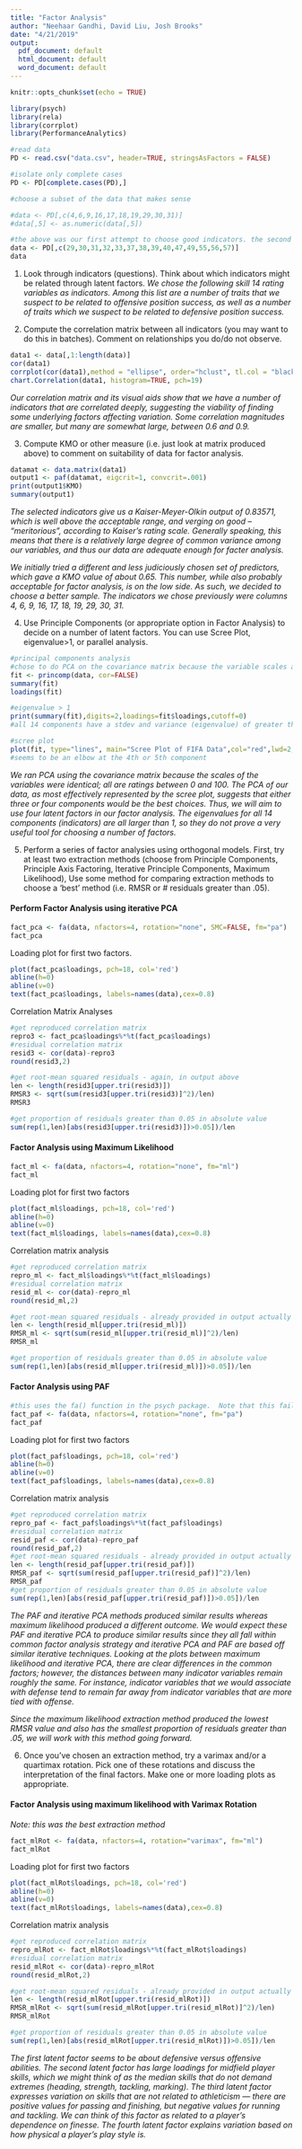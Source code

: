 ```yaml
---
title: "Factor Analysis"
author: "Neehaar Gandhi, David Liu, Josh Brooks"
date: "4/21/2019"
output:
  pdf_document: default
  html_document: default
  word_document: default
---
```


```r
knitr::opts_chunk$set(echo = TRUE)
```

```r
library(psych)
library(rela)
library(corrplot)
library(PerformanceAnalytics)
```

```r
#read data
PD <- read.csv("data.csv", header=TRUE, stringsAsFactors = FALSE)

#isolate only complete cases
PD <- PD[complete.cases(PD),]

#choose a subset of the data that makes sense  

#data <- PD[,c(4,6,9,16,17,18,19,29,30,31)]
#data[,5] <- as.numeric(data[,5])

#the above was our first attempt to choose good indicators. the second attempt, which is below, seemed more successful. 
data <- PD[,c(29,30,31,32,33,37,38,39,40,47,49,55,56,57)]
data
```

1. Look through indicators (questions). Think about which indicators might be related through latent factors.
*We chose the following skill 14 rating variables as indicators. Among this list are a number of traits that we suspect to be related to offensive position success, as well as a number of traits which we suspect to be related to defensive position success.*  


2. Compute the correlation matrix between all indicators (you may want to do this in batches). Comment on relationships you do/do not observe.
```r
data1 <- data[,1:length(data)]
cor(data1)
corrplot(cor(data1),method = "ellipse", order="hclust", tl.col = "black", tl.cex=.8)
chart.Correlation(data1, histogram=TRUE, pch=19)
```
*Our correlation matrix and its visual aids show that we have a number of indicators that are correlated deeply, suggesting the viability of finding some underlying factors affecting variation. Some correlation magnitudes are smaller, but many are somewhat large, between 0.6 and 0.9.*  


3. Compute KMO or other measure (i.e. just look at matrix produced above) to comment on suitability of data for factor analysis.
```r
datamat <- data.matrix(data1)
output1 <- paf(datamat, eigcrit=1, convcrit=.001)
print(output1$KMO)
summary(output1)
```

*The selected indicators give us a Kaiser-Meyer-Olkin output of 0.83571, which is well above the acceptable range, and verging on good -- "meritorious", according to Kaiser's rating scale. Generally speaking, this means that there is a relatively large degree of common variance among our variables, and thus our data are adequate enough for facter analysis.*  

*We initially tried a different and less judiciously chosen set of predictors, which gave a KMO value of about 0.65. This number, while also probably acceptable for factor analysis, is on the low side. As such, we decided to choose a better sample. The indicators we chose previously were columns 4, 6, 9, 16, 17, 18, 19, 29, 30, 31.*  


4. Use Principle Components (or appropriate option in Factor Analysis) to decide on a number of latent factors. You can use Scree Plot, eigenvalue>1, or parallel analysis. 
```r
#principal components analysis
#chose to do PCA on the covariance matrix because the variable scales are similar (they are 0-100)
fit <- princomp(data, cor=FALSE)
summary(fit)
loadings(fit)

#eigenvalue > 1
print(summary(fit),digits=2,loadings=fit$loadings,cutoff=0)
#all 14 components have a stdev and variance (eigenvalue) of greater than one, perhaps use a different metric to determine number of latent factors. 

#scree plot
plot(fit, type="lines", main="Scree Plot of FIFA Data",col="red",lwd=2,pch=19,cex=1.2)
#seems to be an elbow at the 4th or 5th component
```

*We ran PCA using the covariance matrix because the scales of the variables were identical; all are ratings between 0 and 100. The PCA of our data, as most effectively represented by the scree plot, suggests that either three or four components would be the best choices. Thus, we will aim to use four latent factors in our factor analysis. The eigenvalues for all 14 components (indicators) are all larger than 1, so they do not prove a very useful tool for choosing a number of factors.*  


5. Perform a series of factor analysies using orthogonal models. First, try at least two extraction methods (choose from Principle Components, Principle Axis Factoring, Iterative Principle Components, Maximum Likelihood), Use some method for comparing extraction methods to choose a 'best' method (i.e. RMSR or # residuals greater than .05).


#### Perform Factor Analysis using iterative PCA
```r
fact_pca <- fa(data, nfactors=4, rotation="none", SMC=FALSE, fm="pa")
fact_pca
```

Loading plot for first two factors.
```r
plot(fact_pca$loadings, pch=18, col='red')
abline(h=0)
abline(v=0)
text(fact_pca$loadings, labels=names(data),cex=0.8)
```

Correlation Matrix Analyses
```r
#get reproduced correlation matrix
repro3 <- fact_pca$loadings%*%t(fact_pca$loadings)
#residual correlation matrix
resid3 <- cor(data)-repro3
round(resid3,2)

#get root-mean squared residuals - again, in output above
len <- length(resid3[upper.tri(resid3)])
RMSR3 <- sqrt(sum(resid3[upper.tri(resid3)]^2)/len)
RMSR3

#get proportion of residuals greater than 0.05 in absolute value
sum(rep(1,len)[abs(resid3[upper.tri(resid3)])>0.05])/len

```


#### Factor Analysis using Maximum Likelihood
```r
fact_ml <- fa(data, nfactors=4, rotation="none", fm="ml")
fact_ml
```

Loading plot for first two factors
```r
plot(fact_ml$loadings, pch=18, col='red')
abline(h=0)
abline(v=0)
text(fact_ml$loadings, labels=names(data),cex=0.8)
```

Correlation matrix analysis
```r
#get reproduced correlation matrix
repro_ml <- fact_ml$loadings%*%t(fact_ml$loadings)
#residual correlation matrix
resid_ml <- cor(data)-repro_ml
round(resid_ml,2)

#get root-mean squared residuals - already provided in output actually
len <- length(resid_ml[upper.tri(resid_ml)])
RMSR_ml <- sqrt(sum(resid_ml[upper.tri(resid_ml)]^2)/len)
RMSR_ml

#get proportion of residuals greater than 0.05 in absolute value
sum(rep(1,len)[abs(resid_ml[upper.tri(resid_ml)])>0.05])/len

```


#### Factor Analysis using PAF
```r
#this uses the fa() function in the psych package.  Note that this fails with only 2 factors
fact_paf <- fa(data, nfactors=4, rotation="none", fm="pa")
fact_paf
```

Loading plot for first two factors
```r
plot(fact_paf$loadings, pch=18, col='red')
abline(h=0)
abline(v=0)
text(fact_paf$loadings, labels=names(data),cex=0.8)
```

Correlation matrix analysis
```r
#get reproduced correlation matrix
repro_paf <- fact_paf$loadings%*%t(fact_paf$loadings)
#residual correlation matrix
resid_paf <- cor(data)-repro_paf
round(resid_paf,2)
#get root-mean squared residuals - already provided in output actually
len <- length(resid_paf[upper.tri(resid_paf)])
RMSR_paf <- sqrt(sum(resid_paf[upper.tri(resid_paf)]^2)/len)
RMSR_paf
#get proportion of residuals greater than 0.05 in absolute value
sum(rep(1,len)[abs(resid_paf[upper.tri(resid_paf)])>0.05])/len
```
*The PAF and iterative PCA methods produced similar results whereas maximum likelihood produced a different outcome. We would expect these PAF and iterative PCA to produce similar results since they all fall within common factor analysis strategy and iterative PCA and PAF are based off similar iterative techniques. Looking at the plots between maximum likelihood and iterative PCA, there are clear differences in the common factors; however, the distances between many indicator variables remain roughly the same. For instance, indicator variables that we would associate with defense tend to remain far away from indicator variables that are more tied with offense. *

*Since the maximum likelihood extraction method produced the lowest RMSR value and also has the smallest proportion of residuals greater than .05, we will work with this method going forward.*

6. Once you've chosen an extraction method, try a varimax and/or a quartimax rotation. Pick one of these rotations and discuss the interpretation of the final factors. Make one or more loading plots as appropriate.

#### Factor Analysis using maximum likelihood with Varimax Rotation
*Note: this was the best extraction method*
```r
fact_mlRot <- fa(data, nfactors=4, rotation="varimax", fm="ml")
fact_mlRot
```

Loading plot for first two factors
```r
plot(fact_mlRot$loadings, pch=18, col='red')
abline(h=0)
abline(v=0)
text(fact_mlRot$loadings, labels=names(data),cex=0.8)
```

Correlation matrix analysis
```r
#get reproduced correlation matrix
repro_mlRot <- fact_mlRot$loadings%*%t(fact_mlRot$loadings)
#residual correlation matrix
resid_mlRot <- cor(data)-repro_mlRot
round(resid_mlRot,2)

#get root-mean squared residuals - already provided in output actually
len <- length(resid_mlRot[upper.tri(resid_mlRot)])
RMSR_mlRot <- sqrt(sum(resid_mlRot[upper.tri(resid_mlRot)]^2)/len)
RMSR_mlRot

#get proportion of residuals greater than 0.05 in absolute value
sum(rep(1,len)[abs(resid_mlRot[upper.tri(resid_mlRot)])>0.05])/len

```

*The first latent factor seems to be about defensive versus offensive abilities. The second latent factor has large loadings for midfield player skills, which we might think of as the median skills that do not demand extremes (heading, strength, tackling, marking). The third latent factor expresses variation on skills that are not related to athleticism — there are positive values for passing and finishing, but negative values for running and tackling. We can think of this factor as related to a player’s dependence on finesse. The fourth latent factor explains variation based on how physical a player’s play style is.* 